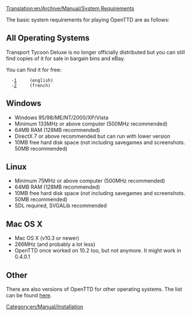 [[Translation:en/Archive/Manual/System Requirements]]
[[Category:en/Manual/Installation]]

The basic system requirements for playing OpenTTD are as follows:

==All Operating Systems==
{{en/Warning|OpenTTD currently needs a [[en/Archive/Manual/Installation FAQ|few files]] from either the DOS or Windows version of the original Transport Tycoon ''Deluxe''.  Note that ''Transport Tycoon'' is a earlier game and currently not compatible.}}

Transport Tycoon Deluxe is no longer officially distributed but you can still find copies of it for sale in bargain bins and eBay.

You can find it for free:
   -[http://download.transporttycoon.net/]     (english)
   -[http://www.abandonware-france.org]     (french)

==Windows== 

*Windows 95/98/ME/NT/2000/XP/Vista
*Minimum 133MHz or above computer (500MHz  recommended)
*64MB RAM (128MB  recommended)
*DirectX 7 or above recommended but can run with lower version
*10MB free hard disk space (not including savegames and screenshots. 50MB recommended)

==Linux== 
*Minimum 75MHz or above computer (500MHz  recommended)
*64MB RAM (128MB  recommended)
*10MB free hard disk space (not including savegames and screenshots. 50MB recommended)
*SDL required, SVGALib recommended

==Mac OS X==
* Mac OS X (v10.3 or newer)
* 266MHz (and probably a lot less)
* OpenTTD once worked on 10.2 too, but not anymore. It might work in 0.4.0.1 

==Other==

There are also versions of OpenTTD for other operating systems.  The list can be found [[en/Archive/Compilation and Ports/Operating system|here]].